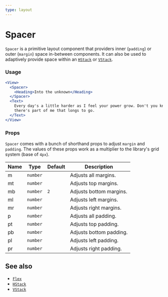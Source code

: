 ```yaml
---
type: layout
---
```


# Spacer

`Spacer` is a primitive layout component that providers inner (`padding`) or outer (`margin`) space in-between components. It can also be used to adaptively provide space within an [`HStack`](./hstack) or [`VStack`](./vstack).

### Usage

```jsx live
<View>
  <Spacer>
    <Heading>Into the unknown</Heading>
  </Spacer>
  <Text>
    Every day's a little harder as I feel your power grow. Don't you know
    there's part of me that longs to go.
  </Text>
</View>
```

### Props

`Spacer` comes with a bunch of shorthand props to adjust `margin` and `padding`. The values of these props work as a multiplier to the library's grid system (base of `4px`).

| Name | Type     | Default | Description             |
| ---- | -------- | ------- | ----------------------- |
| m    | `number` |         | Adjusts all margins.    |
| mt   | `number` |         | Adjusts top margins.    |
| mb   | `number` | `2`     | Adjusts bottom margins. |
| ml   | `number` |         | Adjusts left margins.   |
| mr   | `number` |         | Adjusts right margins.  |
| p    | `number` |         | Adjusts all padding.    |
| pt   | `number` |         | Adjusts top padding.    |
| pb   | `number` |         | Adjusts bottom padding. |
| pl   | `number` |         | Adjusts left padding.   |
| pr   | `number` |         | Adjusts right padding.  |

## See also

- [`Flex`](./flex)
- [`HStack`](./hstack)
- [`VStack`](./vstack)
